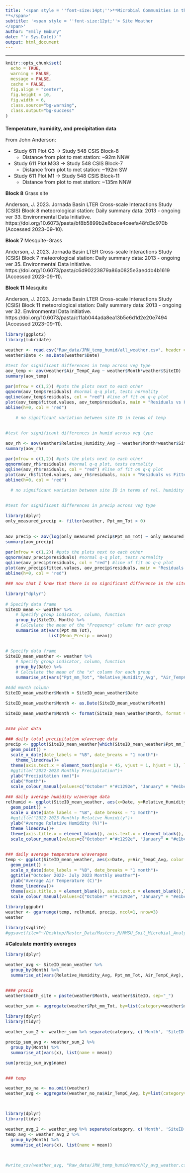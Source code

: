 ```yaml
---
title: '<span style = ''font-size:14pt;''>**Microbial Communities in the changing vegetation of the Chihuahuan Desert 
**</span>'
subtitle: '<span style = ''font-size:12pt;''> Site Weather
</span>'
author: "Emily Embury"
date: "`r Sys.Date()`"
output: html_document
---
```

<style type="text/css">
/* Whole document: */ 
body{
  font-size: 12pt;
}
/* Headers */
h1{
  font-size: 12pt;
}
</style>

---

```r
knitr::opts_chunk$set(
  echo = TRUE,              
  warning = FALSE,       
  message = FALSE,  
  cache = FALSE,        
  fig.align = "center", 
  fig.height = 10,
  fig.width = 6,
  class.source="bg-warning",
  class.output="bg-success"
)

```

# **Temperature, humidity, and precipitation data** 

From John Anderson:

- Study 611 Plot G3 -> Study 548 CSIS Block-8 
  - Distance from plot to met station:  ~92m NNW
- Study 611 Plot MG3 -> Study 548 CSIS Block-7   
  - Distance from plot to met station:  ~192m SW
- Study 611 Plot M1 -> Study 548 CSIS Block-11    
  - Distance from plot to met station:  ~135m NNW

**Block 8** Grass site

Anderson, J. 2023. Jornada Basin LTER Cross-scale Interactions Study (CSIS) Block 8 meteorological station: Daily summary data: 2013 - ongoing ver 33. Environmental Data Initiative. https://doi.org/10.6073/pasta/bf8b5899b2e6bace4ceefa48fd3c970b (Accessed 2023-09-10).

**Block 7** Mesquite-Grass

Anderson, J. 2023. Jornada Basin LTER Cross-scale Interactions Study (CSIS) Block 7 meteorological station: Daily summary data: 2013 - ongoing ver 35. Environmental Data Initiative. https://doi.org/10.6073/pasta/c6d90223879a86a0825e3aeddb4b1619 (Accessed 2023-09-11).

**Block 11** Mesquite

Anderson, J. 2023. Jornada Basin LTER Cross-scale Interactions Study (CSIS) Block 11 meteorological station: Daily summary data: 2013 - ongoing ver 32. Environmental Data Initiative. https://doi.org/10.6073/pasta/c11ab044ada8ea13b5e6d1d2e20e7494 (Accessed 2023-09-11).

```r
library(ggplot2)
library(lubridate)

weather <- read.csv("Raw_data/JRN_temp_humid/all_weather.csv", header = TRUE)
weather$Date <- as.Date(weather$Date)

#test for significant differences in temp across veg type
aov_temp <- aov(weather$Air_TempC_Avg ~ weather$Month*weather$SiteID)
summary(aov_temp)

par(mfrow = c(1,2)) #puts the plots next to each other
qqnorm(aov_temp$residuals) #normal q-q plot, tests normality
qqline(aov_temp$residuals, col = "red") #line of fit on q-q plot
plot(aov_temp$fitted.values, aov_temp$residuals, main = "Residuals vs Fitted", xlab = "Fitted Values", ylab = "Residuals") #residuals vs. fitted, test variance
abline(h=0, col = "red") 

    # no significant variation between site ID in terms of temp


#test for significant differences in humid across veg type

aov_rh <- aov(weather$Relative_Humidity_Avg ~ weather$Month*weather$SiteID)
summary(aov_rh)

par(mfrow = c(1,2)) #puts the plots next to each other
qqnorm(aov_rh$residuals) #normal q-q plot, tests normality
qqline(aov_rh$residuals, col = "red") #line of fit on q-q plot
plot(aov_rh$fitted.values, aov_rh$residuals, main = "Residuals vs Fitted", xlab = "Fitted Values", ylab = "Residuals") #residuals vs. fitted, test variance
abline(h=0, col = "red") 

  # no significant variation between site ID in terms of rel. humidity


#test for significant differences in precip across veg type

library(dplyr)
only_measured_precip <- filter(weather, Ppt_mm_Tot > 0)
  

aov_precip <- aov(log(only_measured_precip$Ppt_mm_Tot) ~ only_measured_precip$Month*only_measured_precip$SiteID)
summary(aov_precip)

par(mfrow = c(1,2)) #puts the plots next to each other
qqnorm(aov_precip$residuals) #normal q-q plot, tests normality
qqline(aov_precip$residuals, col = "red") #line of fit on q-q plot
plot(aov_precip$fitted.values, aov_precip$residuals, main = "Residuals vs Fitted", xlab = "Fitted Values", ylab = "Residuals") #residuals vs. fitted, test variance
abline(h=0, col = "red") 

### now that I know that there is no significant difference in the site types I will average the daily data points

library("dplyr")                             
 
# Specify data frame
SiteID_mean <- weather %>%
    # Specify group indicator, column, function
    group_by(SiteID, Month) %>%
    # Calculate the mean of the "Frequency" column for each group
    summarise_at(vars(Ppt_mm_Tot),
                 list(Mean_Precip = mean)) 


# Specify data frame
SiteID_mean_weather <- weather %>%
    # Specify group indicator, column, function
    group_by(Date) %>%
    # Calculate the mean of the "x" column for each group
    summarise_at(vars("Ppt_mm_Tot", "Relative_Humidity_Avg", "Air_TempC_Avg"), mean, na.rm = T)

#Add month column      
SiteID_mean_weather$Month = SiteID_mean_weather$Date

SiteID_mean_weather$Month <- as.Date(SiteID_mean_weather$Month)

SiteID_mean_weather$Month <- format(SiteID_mean_weather$Month, format = "%B")


#### plot data

### daily total precipitation w/average data
precip <- ggplot(SiteID_mean_weather[which(SiteID_mean_weather$Ppt_mm_Tot >0),], aes(x=Date, y=Ppt_mm_Tot, color = Month))+
  geom_point() +
  scale_x_date(date_labels = "%B", date_breaks = "1 month")+
    theme_linedraw()+
  theme(axis.text.x = element_text(angle = 45, vjust = 1, hjust = 1), legend.position = "none")+
  #ggtitle("2022-2023 Monthly Precipitation")+
  ylab("Precipitation (mm)")+
  xlab("Month")+
  scale_colour_manual(values=c("October" ="#c1292e", "January" = "#e1bc29", "March" = "#679436", "May" = "#4895ef" , "July" ="#8187dc"))

### daily average humidity w/average data
relhumid <- ggplot(SiteID_mean_weather, aes(x=Date, y=Relative_Humidity_Avg, color = Month))+
  geom_point() +
  scale_x_date(date_labels = "%B", date_breaks = "1 month")+
  #ggtitle("2022-2023 Monthly Relative Humidity")+
  ylab("Average Relative Humidity (%)")+
  theme_linedraw()+
  theme(axis.title.x = element_blank(), axis.text.x = element_blank(), axis.ticks.x   = element_blank(), legend.position = "none") + 
  scale_colour_manual(values=c("October" ="#c1292e", "January" = "#e1bc29", "March" = "#679436", "May" = "#4895ef" , "July" ="#8187dc"))


### daily average temperature w/averages
temp <- ggplot(SiteID_mean_weather, aes(x=Date, y=Air_TempC_Avg, color = Month))+
  geom_point() +
  scale_x_date(date_labels = "%B", date_breaks = "1 month")+
  ggtitle("October 2022- July 2023 Monthly Weather")+
  ylab("Average Air Temperature (C)")+
  theme_linedraw()+
  theme(axis.title.x = element_blank(), axis.text.x = element_blank(),legend.position = "none", axis.ticks.x   = element_blank(), plot.title = element_text(face = "bold", hjust = 0.5)) + 
  scale_colour_manual(values=c("October" ="#c1292e", "January" = "#e1bc29", "March" = "#679436", "May" = "#4895ef" , "July" ="#8187dc"))

library(ggpubr)
weather <- ggarrange(temp, relhumid, precip, ncol=1, nrow=3)
weather

library(svglite)
#ggsave(file="~/Desktop/Master_Data/Masters_R/NMSU_Soil_Microbial_Analysis/images/weather.png", device = png, plot=weather, width=7, height=7)

```

#**Calculate monthly averages**
```r
library(dplyr)

weather_avg <- SiteID_mean_weather %>%
  group_by(Month) %>%
  summarise_at(vars(Relative_Humidity_Avg, Ppt_mm_Tot, Air_TempC_Avg), list(name = mean))


#### precip
weather$month_site = paste(weather$Month, weather$SiteID, sep="_")

weather_sum <- aggregate(weather$Ppt_mm_Tot, by=list(category=weather$month_site), FUN=sum)

library(dplyr)
library(tidyr)

weather_sum_2 <- weather_sum %>% separate(category, c('Month', 'SiteID'))

precip_sum_avg <- weather_sum_2 %>%
  group_by(Month) %>%
  summarise_at(vars(x), list(name = mean))

sum(precip_sum_avg$name)


### temp

weather_no_na <- na.omit(weather)
weather_avg <- aggregate(weather_no_na$Air_TempC_Avg, by=list(category=weather_no_na$month_site), FUN=mean)



library(dplyr)
library(tidyr)

weather_avg_2 <- weather_avg %>% separate(category, c('Month', 'SiteID'))
temp_avg <- weather_avg_2 %>%
  group_by(Month) %>%
  summarise_at(vars(x), list(name = mean))



#write_csv(weather_avg, "Raw_data/JRN_temp_humid/monthly_avg_weather.csv")
```